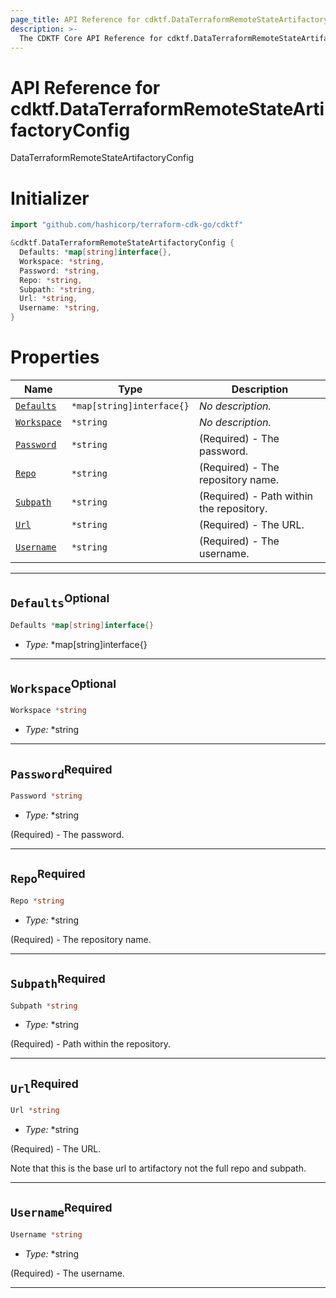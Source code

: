 ```yaml
---
page_title: API Reference for cdktf.DataTerraformRemoteStateArtifactoryConfig
description: >-
  The CDKTF Core API Reference for cdktf.DataTerraformRemoteStateArtifactoryConfig.
---
```


<!-- This file is generated through yarn generate-docs -->

# API Reference for cdktf.DataTerraformRemoteStateArtifactoryConfig

   DataTerraformRemoteStateArtifactoryConfig <a name="DataTerraformRemoteStateArtifactoryConfig" id="cdktf.DataTerraformRemoteStateArtifactoryConfig"></a>
  
  # Initializer <a name="Initializer" id="cdktf.DataTerraformRemoteStateArtifactoryConfig.Initializer"></a>
  
  ```go
  import "github.com/hashicorp/terraform-cdk-go/cdktf"
  
  &cdktf.DataTerraformRemoteStateArtifactoryConfig {
  	Defaults: *map[string]interface{},
  	Workspace: *string,
  	Password: *string,
  	Repo: *string,
  	Subpath: *string,
  	Url: *string,
  	Username: *string,
  }
  ```
  
  # Properties <a name="Properties" id="Properties"></a>
  
  | **Name** | **Type** | **Description** |
  | --- | --- | --- |
  | <code><a href="#cdktf.DataTerraformRemoteStateArtifactoryConfig.property.defaults">Defaults</a></code> | <code>*map[string]interface{}</code> | *No description.* |
  | <code><a href="#cdktf.DataTerraformRemoteStateArtifactoryConfig.property.workspace">Workspace</a></code> | <code>*string</code> | *No description.* |
  | <code><a href="#cdktf.DataTerraformRemoteStateArtifactoryConfig.property.password">Password</a></code> | <code>*string</code> | (Required) - The password. |
  | <code><a href="#cdktf.DataTerraformRemoteStateArtifactoryConfig.property.repo">Repo</a></code> | <code>*string</code> | (Required) - The repository name. |
  | <code><a href="#cdktf.DataTerraformRemoteStateArtifactoryConfig.property.subpath">Subpath</a></code> | <code>*string</code> | (Required) - Path within the repository. |
  | <code><a href="#cdktf.DataTerraformRemoteStateArtifactoryConfig.property.url">Url</a></code> | <code>*string</code> | (Required) - The URL. |
  | <code><a href="#cdktf.DataTerraformRemoteStateArtifactoryConfig.property.username">Username</a></code> | <code>*string</code> | (Required) - The username. |
  
  ---
  
  ## `Defaults`<sup>Optional</sup> <a name="Defaults" id="cdktf.DataTerraformRemoteStateArtifactoryConfig.property.defaults"></a>
  
  ```go
  Defaults *map[string]interface{}
  ```
  
  - *Type:* *map[string]interface{}
  
  ---
  
  ## `Workspace`<sup>Optional</sup> <a name="Workspace" id="cdktf.DataTerraformRemoteStateArtifactoryConfig.property.workspace"></a>
  
  ```go
  Workspace *string
  ```
  
  - *Type:* *string
  
  ---
  
  ## `Password`<sup>Required</sup> <a name="Password" id="cdktf.DataTerraformRemoteStateArtifactoryConfig.property.password"></a>
  
  ```go
  Password *string
  ```
  
  - *Type:* *string
  
  (Required) - The password.
  
  ---
  
  ## `Repo`<sup>Required</sup> <a name="Repo" id="cdktf.DataTerraformRemoteStateArtifactoryConfig.property.repo"></a>
  
  ```go
  Repo *string
  ```
  
  - *Type:* *string
  
  (Required) - The repository name.
  
  ---
  
  ## `Subpath`<sup>Required</sup> <a name="Subpath" id="cdktf.DataTerraformRemoteStateArtifactoryConfig.property.subpath"></a>
  
  ```go
  Subpath *string
  ```
  
  - *Type:* *string
  
  (Required) - Path within the repository.
  
  ---
  
  ## `Url`<sup>Required</sup> <a name="Url" id="cdktf.DataTerraformRemoteStateArtifactoryConfig.property.url"></a>
  
  ```go
  Url *string
  ```
  
  - *Type:* *string
  
  (Required) - The URL.
  
  Note that this is the base url to artifactory not the full repo and subpath.
  
  ---
  
  ## `Username`<sup>Required</sup> <a name="Username" id="cdktf.DataTerraformRemoteStateArtifactoryConfig.property.username"></a>
  
  ```go
  Username *string
  ```
  
  - *Type:* *string
  
  (Required) - The username.
  
  ---
  
